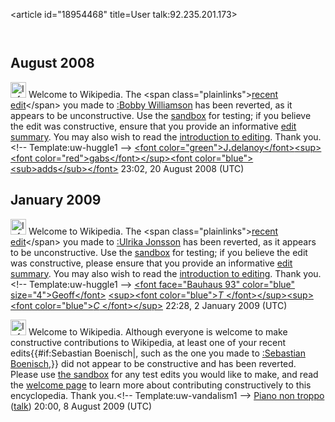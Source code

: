 <article id="18954468" title=User talk:92.235.201.173>
	<talkpage id="18954468" title="User talk:92.235.201.173">
== August 2008 ==

[[Image:Information.png|25px]] Welcome to Wikipedia. The &lt;span class=&quot;plainlinks&quot;&gt;[http://en.wikipedia.org/wiki/Bobby_Williamson?diff=233206843 recent edit]&lt;/span&gt; you made to [[:Bobby Williamson]] has been reverted, as it appears to be unconstructive. Use the [[Wikipedia:Sandbox|sandbox]] for testing; if you believe the edit was constructive, ensure that you provide an informative [[Help:Edit summary|edit summary]]. You may also wish to read the [[Wikipedia:Introduction|introduction to editing]]. Thank you. &lt;!-- Template:uw-huggle1 --&gt; [[User:J.delanoy|&lt;font color=&quot;green&quot;&gt;J'''.'''delanoy&lt;/font&gt;]][[User Talk:J.delanoy|&lt;sup&gt;&lt;font color=&quot;red&quot;&gt;gabs&lt;/font&gt;&lt;/sup&gt;]][[Special:Contributions/J.delanoy|&lt;font color=&quot;blue&quot;&gt;&lt;sub&gt;adds&lt;/sub&gt;&lt;/font&gt;]] 23:02, 20 August 2008 (UTC)

== January 2009 ==

[[Image:Information.png|25px]] Welcome to Wikipedia. The &lt;span class=&quot;plainlinks&quot;&gt;[http://en.wikipedia.org/wiki/Ulrika_Jonsson?diff=261539343 recent edit]&lt;/span&gt; you made to [[:Ulrika Jonsson]] has been reverted, as it appears to be unconstructive. Use the [[Wikipedia:Sandbox|sandbox]] for testing; if you believe the edit was constructive, please ensure that you provide an informative [[Help:Edit summary|edit summary]]. You may also wish to read the [[Wikipedia:Introduction|introduction to editing]]. Thank you. &lt;!-- Template:uw-huggle1 --&gt; [[User:Glane23|&lt;font face=&quot;Bauhaus 93&quot; color=&quot;blue&quot; size=&quot;4&quot;&gt;Geoff&lt;/font&gt;]] [[User talk:Glane23|&lt;sup&gt;&lt;font color=&quot;blue&quot;&gt;''T'' &lt;/font&gt;&lt;/sup&gt;]][[Special:Contributions/Glane23|&lt;sup&gt;&lt;font color=&quot;blue&quot;&gt;''C'' &lt;/font&gt;&lt;/sup&gt;]] 22:28, 2 January 2009 (UTC)

[[Image:Information.svg|25px]] Welcome to Wikipedia. Although everyone is welcome to make constructive contributions to Wikipedia, at least one of your recent edits{{#if:Sebastian Boenisch|, such as the one you made to [[:Sebastian Boenisch]],}} did not appear to be constructive and has been reverted. Please use [[Wikipedia:Sandbox|the sandbox]] for any test edits you would like to make, and read the [[Wikipedia:Welcoming committee/Welcome to Wikipedia|welcome page]] to learn more about contributing constructively to this encyclopedia. Thank you.&lt;!-- Template:uw-vandalism1 --&gt; [[User:Piano non troppo|Piano non troppo]] ([[User talk:Piano non troppo|talk]]) 20:00, 8 August 2009 (UTC)
	</talkpage>
</article>
